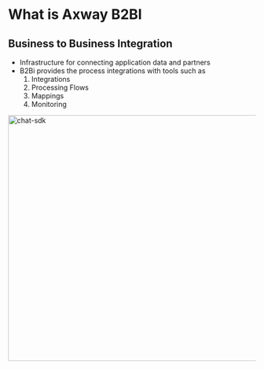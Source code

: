 # What is Axway B2BI

## Business to Business Integration

- Infrastructure for connecting application data and partners
- B2Bi provides the process integrations with tools such as
  1. Integrations
  1. Processing Flows
  1. Mappings
  1. Monitoring

<img
  src="/assets/B2Bi-Server-Flow.png"
  width="800"
  height="500"
  alt="chat-sdk"
  className="concept-meeting-live-video"
/>
